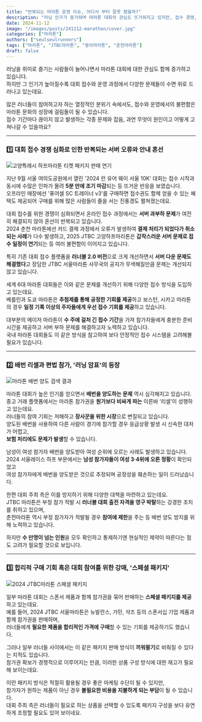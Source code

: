 ```yaml
---
title: "반복되는 마라톤 운영 이슈, 어디서 부터 잘못 됐을까?"
description: "러닝 인구가 증가하며 마라톤 대회의 관심도 뜨거워지고 있지만, 접수 경쟁, 서버 오류, 배번 리셀 등 운영의 다양한 문제도 수면 위로 떠오르고 있습니다."
date: 2024-11-12
image: "/images/posts/241112-marathon/cover.jpg"
categories: ["마라톤"]
authors: ["seulseulrunners"]
tags: ["마라톤", "JTBC마라톤", "동아마라톤", "춘천마라톤"]
draft: false
---
```


 러닝을 취미로 즐기는 사람들이 늘어나면서 마라톤 대회에 대한 관심도 함께 증가하고 있습니다.  
하지만 그 인기가 높아질수록 대회 접수와 운영 과정에서 다양한 문제들이 수면 위로 드러나고 있는데요.

 많은 러너들이 참여하고자 하는 열정적인 분위기 속에서도, 접수와 운영에서의 불편함은 마라톤 문화의 성장에 걸림돌이 될 수 있습니다.  
접수 기간마다 끊이지 않고 발생하는 각종 문제와 잡음, 과연 무엇이 원인이고 어떻게 고쳐나갈 수 있을까요?

---

### 1️⃣ 대회 접수 경쟁 심화로 인한 반복되는 서버 오류와 안내 혼선

<Image 
src="/images/posts/241112-marathon/01.jpg" 
alt="고양특례시 하프마라톤 티켓 패키지 판매 연기" 
layout="responsive" 
caption="한차례 연기 끝에 판매 일정을 미룬 고양특례시 하프마라톤 ©JTBC"
/>

 지난 9월 서울 여의도공원에서 열린 '2024 런 유어 웨이 서울 10K' 대회는 접수 시작과 동시에 수많은 인파가 몰려 **5분 만에 조기 마감**되는 등 뜨거운 반응을 보였습니다.  
오프라인 매장에선 '퓨어셀 SC 트레이너 v3'를 구매하면 접수권도 함께 얻을 수 있는 혜택도 제공되어 구매를 위해 많은 사람들이 줄을 서는 진풍경도 펼쳐졌는데요.

 대회 접수를 위한 경쟁이 심화되면서 온라인 접수 과정에서는 **서버 과부하 문제**가 여전히 해결되지 않아 혼선이 반복되고 있습니다.  
2024 춘천 마라톤에선 카드 결제 과정에서 오류가 발생하여 **결제 처리가 되었다가 취소되는 사례**가 다수 발생하고, 2025 JTBC 고양하프마라톤은 **갑작스러운 서버 문제로 접수 일정이 연기**되는 등 여러 불편함이 이어지고 있습니다.

 특히 기존 대회 접수 플랫폼을 **러너블 2.0 버전**으로 크게 개선하면서 **서버 다운 문제도 해결했다**고 장담한 JTBC 서울마라톤 사무국의 공지가 무색해질만큼 문제는 개선되지 않고 있습니다.

 세계 6대 마라톤 대회들은 이와 같은 문제를 개선하기 위해 다양한 접수 방식을 도입하고 있는데요.  
베를린과 도쿄 마라톤은 **추첨제를 통해 공정한 기회를 제공**하고 보스턴, 시카고 마라톤의 경우 **일정 기록 이상의 주자들에게 우선 접수 기회를 제공**하고 있습니다. 

 대부분의 메이저 마라톤이 **수 주에 걸처 긴 접수 기간**을 가져 참가자들에게 충분한 준비 시간을 제공하고 서버 부하 문제를 해결하고자 노력하고 있습니다.  
국내 마라톤 대회들도 이 같은 방식을 참고하여 보다 안정적인 접수 시스템을 고려해볼 필요가 있습니다.

---

### 2️⃣  배번 리셀과 편법 참가, '러닝 암표'의 등장

<Image 
src="/images/posts/241112-marathon/02.png" 
alt="마라톤 배번 양도 검색 결과"  
layout="responsive" 
caption="절찬리에 판매중인 마라톤 배번 리셀 ©NAVER"
/>

 마라톤 대회가 높은 인기를 얻으면서 **배번을 양도하는 문제** 역시 심각해지고 있습니다. 
중고 거래 플랫폼에서는 마라톤 참가권을 **원가보다 비싸게 파는** 이른바 ‘리셀’이 성행하고 있는데요.  
러너들의 참여 기회는 저해하고 **장사꾼을 위한 시장**으로 변질되고 있습니다.  
양도된 배번을 사용하여 다른 사람이 경기에 참가할 경우 응급상황 발생 시 신속한 대처가 어렵고,  
**보험 처리에도 문제가 발생**할 수 있습니다.

 남성이 여성 참가자 배번을 양도받아 여성 순위에 오르는 사례도 발생하고 있습니다.  
2024 서울레이스 하프 부문에서는 **남성 참가자들이 여성 3·4위에 오른 정황**이 확인되었고  
여성 참가자에게 배번을 양도받은 것으로 추정되며 공정성을 훼손하는 일이 드러났습니다.

한편 대회 주최 측은 이를 방지하기 위해 다양한 대책을 마련하고 있는데요.  
JTBC 마라톤은 부정 참가 적발 시 **러너블 대회 출전 자격을 영구 박탈**하는 강경한 조치를 취하고 있으며,  
춘천마라톤 역시 부정 참가자가 적발될 경우 **참여에 제한**을 주는 등 배번 양도 방지를 위해 노력하고 있습니다. 

하지만 **수 만명이 넘는 인원**을 모두 확인하고 통제하기엔 현실적인 제약이 따른다는 점도 고려가 필요할 것으로 보입니다.

---

### 3️⃣ 합리적 구매 기회 혹은 대회 참여를 위한 강매, '스페셜 패키지'

<Image 
src="/images/posts/241112-marathon/03.png" 
alt="2024 JTBC마라톤 스페셜 패키지" 
layout="responsive" 
caption="2024 JTBC마라톤 스페셜 패키지 ©JTBC"
/>

일부 마라톤 대회는 스폰서 제품과 함께 참가권을 묶어 판매하는 **스페셜 패키지를 제공**하고 있는데요.  
예를 들어, 2024 JTBC 서울마라톤은 뉴발란스, 가민, 샥즈 등의 스폰서십 기업 제품과 함께 참가권을 판매하며,  
러너들에게 **필요한 제품을 합리적인 가격에 구매**할 수 있는 기회를 제공하기도 했습니다.

그러나 일부 러너들 사이에서는 이 같은 패키지 판매 방식이 **끼워팔기**로 비춰질 수 있다는 지적도 있습니다.  
참가권 확보가 경쟁적으로 이루어지는 만큼, 이러한 상품 구성 방식에 대한 재고가 필요해 보이는데요.

이런 패키지 방식은 적절히 활용될 경우 좋은 마케팅 수단이 될 수 있지만,  
참가자가 원하는 제품이 아닌 경우 **불필요한 비용을 지불하게 되는 부담**이 될 수 있습니다.  
대회 주최 측은 러너들이 필요로 하는 상품을 선택할 수 있도록 패키지 구성을 보다 유연하게 조정할 필요도 있어 보이네요.